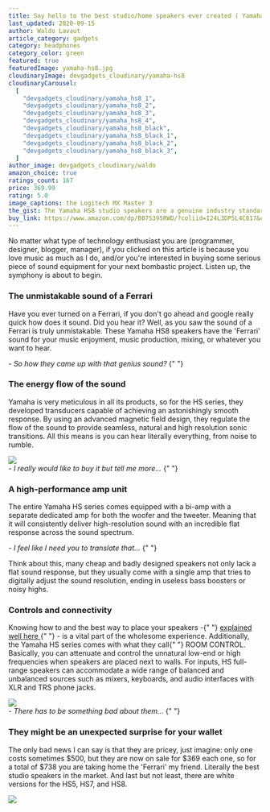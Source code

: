 ```yaml
---
title: Say hello to the best studio/home speakers ever created ( Yamaha HS8 )
last_updated: 2020-09-15
author: Waldo Lavaut
article_category: gadgets
category: headphones
category_color: green
featured: true
featuredImage: yamaha-hs8.jpg
cloudinaryImage: devgadgets_cloudinary/yamaha-hs8
cloudinaryCarousel:
  [
    "devgadgets_cloudinary/yamaha_hs8_1",
    "devgadgets_cloudinary/yamaha_hs8_2",
    "devgadgets_cloudinary/yamaha_hs8_3",
    "devgadgets_cloudinary/yamaha_hs8_4",
    "devgadgets_cloudinary/yamaha_hs8_black",
    "devgadgets_cloudinary/yamaha_hs8_black_1",
    "devgadgets_cloudinary/yamaha_hs8_black_2",
    "devgadgets_cloudinary/yamaha_hs8_black_3",
  ]
author_image: devgadgets_cloudinary/waldo
amazon_choice: true
ratings_count: 167
price: 369.99
rating: 5.0
image_captions: the Logitech MX Master 3
the_gist: The Yamaha HS8 studio speakers are a genuine industry standard for a reason - their accuracy. I have not seen anything more precise as a sound reference within this price range, which by the way, it's not the cheapest either.
buy_link: https://www.amazon.com/dp/B07S395RWD/?coliid=I24L3DP5L4C817&colid=1V9GLAJK5MOMA&psc=1&ref_=lv_ov_lig_dp_it
---
```


<article className="mt-12 text-lg prose max-w-sm md:max-w-none text-cool-gray-500">
<p>
 No matter what type of technology enthusiast you are (programmer, designer, blogger, manager), if you clicked on this article is because you love music as much as I do, and/or you're interested in buying some serious piece of sound equipment for your next bombastic project. Listen up, the symphony is about to begin.
</p>

<h3>The unmistakable sound of a Ferrari</h3>

<p>
  Have you ever turned on a Ferrari, if you don't go ahead and google really
  quick how does it sound. Did you hear it? Well, as you saw the sound of a
  Ferrari is truly unmistakable. These Yamaha HS8 speakers have the 'Ferrari'
  sound for your music enjoyment, music production, mixing, or whatever you want
  to hear.
</p>

<em className="text-base font-semibold text-cool-gray-600">
  - So how they came up with that genius sound?
</em>{" "}

<h3>The energy flow of the sound</h3>

<p>
  Yamaha is very meticulous in all its products, so for the HS series, they
  developed transducers capable of achieving an astonishingly smooth response.
  By using an advanced magnetic field design, they regulate the flow of the
  sound to provide seamless, natural and high resolution sonic transitions. All
  this means is you can hear literally everything, from noise to rumble.
</p>

<div className="my-8 flex justify-center items-center">
  <img
    className="rounded-lg shadow-lg"
    src="https://res.cloudinary.com/devgadgets/image/upload/q_auto,f_auto/h_280,c_fill/v1600271855/devgadgets_cloudinary/yamaha_hs8_transducers.jpg"
  />
</div>

<em className="text-base font-semibold text-cool-gray-600">
  - I really would like to buy it but tell me more...
</em>{" "}

<h3>A high-performance amp unit</h3>

<p>
  The entire Yamaha HS series comes equipped with a bi-amp with a separate
  dedicated amp for both the woofer and the tweeter. Meaning that it will
  consistently deliver high-resolution sound with an incredible flat response
  across the sound spectrum.
</p>

<em className="text-base font-semibold text-cool-gray-600">
  - I feel like I need you to translate that...
</em>{" "}

<p>
  Think about this, many cheap and badly designed speakers not only lack a flat
  sound response, but they usually come with a single amp that tries to
  digitally adjust the sound resolution, ending in useless bass boosters or
  noisy highs.
</p>

<Carousel carousel={props.carousel} />

<h3>Controls and connectivity</h3>

<p>
  Knowing how to and the best way to place your speakers -{" "}
  <a
    href="https://www.presonus.com/learn/technical-articles/studio-monitor-placement"
    target="\_blank"
    rel="noreferrer"
    style={{ textDecoration: "underline", color: "#F47481" }}
  >
    explained well here
  </a>{" "}
  - is a vital part of the wholesome experience. Additionally, the Yamaha HS
  series comes with what they call{" "}
  <span className="text-teal-500">ROOM CONTROL</span>. Basically, you can
  attenuate and control the unnatural low-end or high frequencies when speakers
  are placed next to walls. For inputs, HS full-range speakers can accommodate a
  wide range of balanced and unbalanced sources such as mixers, keyboards, and
  audio interfaces with XLR and TRS phone jacks.
</p>

<div className="my-8 flex justify-center items-center">
  <img
    className="rounded-lg shadow-lg"
    src="https://res.cloudinary.com/devgadgets/image/upload/q_auto,f_auto/v1600271946/devgadgets_cloudinary/yamaha_hs8_room_control.jpg"
  />
</div>

<em className="text-base font-semibold text-cool-gray-600">
  - There has to be something bad about them...
</em>{" "}

<h3>They might be an unexpected surprise for your wallet</h3>
<p>
  The only bad news I can say is that they are pricey, just imagine: only one
  costs sometimes <span className="text-teal-500">$500</span>, but they are now
  on sale for <span className="text-teal-500">$369</span> each one, so for a
  total of <span className="text-orange-500">$738</span> you are taking home the
  'Ferrari' my friend. Literally the best studio speakers in the market. And
  last but not least, there are white versions for the HS5, HS7, and HS8.
</p>

<div className="my-8 flex justify-center items-center">
  <img
    className="rounded-lg shadow-lg"
    src="https://res.cloudinary.com/devgadgets/image/upload/q_auto,f_auto/v1600280375/devgadgets_cloudinary/white_versions_yamaha_hs_series.jpg"
  />
</div>
</article>
